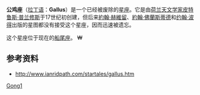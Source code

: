 '''公鸡座'''（[[拉丁语|拉丁语]]：'''Gallus'''）是一个已经被废除的[[星座|星座]]。它是由[[荷兰|荷兰]][[天文学家|天文学家]][[皮特鲁斯·普兰修斯|皮特鲁斯·普兰修斯]]于17世纪初创建，但后来[[約翰·赫維留|約翰·赫維留]]、[[約翰·佛蘭斯蒂德|約翰·佛蘭斯蒂德]]和[[约翰·波得|约翰·波得]]出版的星图都没有接受这个星座，因而迅速被遗忘。

这个星座位于现在的[[船尾座|船尾座]]。
₩

== 参考资料 ==
* http://www.ianridpath.com/startales/gallus.htm {{Wayback|url=http://www.ianridpath.com/startales/gallus.htm |date=20200801032154 }}

{{astro-stub}}

[[Category:已废弃星座|Gong1]]